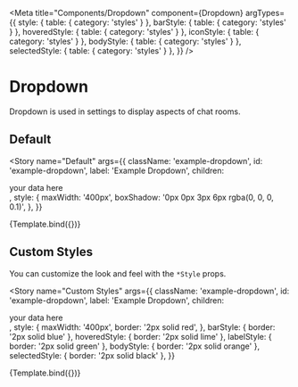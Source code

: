 
<Meta
  title="Components/Dropdown"
  component={Dropdown}
  argTypes={{
    style: { table: { category: 'styles' } },
    barStyle: { table: { category: 'styles' } },
    hoveredStyle: { table: { category: 'styles' } },
    iconStyle: { table: { category: 'styles' } },
    bodyStyle: { table: { category: 'styles' } },
    selectedStyle: { table: { category: 'styles' } },
  }}
/>


# Dropdown

Dropdown is used in settings to display aspects of chat rooms.

## Default

<Story
  name="Default"
  args={{
    className: 'example-dropdown',
    id: 'example-dropdown',
    label: 'Example Dropdown',
    children: <div>your data here</div>,
    style: {
      maxWidth: '400px',
      boxShadow: '0px 0px 3px 6px rgba(0, 0, 0, 0.1)',
    },
  }}
>
  {Template.bind({})}
</Story>

<ArgsTable story="Default" />

## Custom Styles

You can customize the look and feel with the `*Style` props.

<Story
  name="Custom Styles"
  args={{
    className: 'example-dropdown',
    id: 'example-dropdown',
    label: 'Example Dropdown',
    children: <div>your data here</div>,
    style: {
      maxWidth: '400px',
      border: '2px solid red',
    },
    barStyle: { border: '2px solid blue' },
    hoveredStyle: { border: '2px solid lime' },
    labelStyle: { border: '2px solid green' },
    bodyStyle: { border: '2px solid orange' },
    selectedStyle: { border: '2px solid black' },
  }}
>
  {Template.bind({})}
</Story>

<ArgsTable story="Default" />
